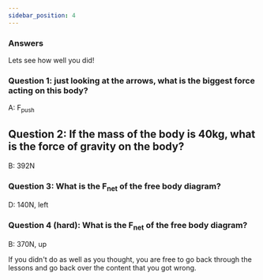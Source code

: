 ```yaml
---
sidebar_position: 4
---
```


### Answers

Lets see how well you did!


### Question 1: just looking at the arrows, what is the biggest force acting on this body?

A: F<sub>push</sub>

## Question 2: If the mass of the body is 40kg, what is the force of gravity on the body?

B: 392N

### Question 3: What is the F<sub>net</sub> of the free body diagram?

D: 140N, left

### Question 4 (hard): What is the F<sub>net</sub> of the free body diagram?

B: 370N, up


If you didn't do as well as you thought, you are free to go back through the lessons and go back over the content that you got wrong.